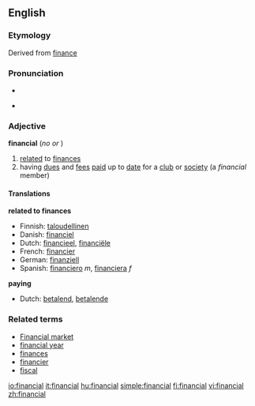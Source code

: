 ==English==

===Etymology===
Derived from [[finance]]

===Pronunciation===
*{{audio|en-us-financial.ogg|Audio (US)}}

*{{IPA|/faɪˈnænʃəl/}}

===Adjective===
'''financial'''  (''no'' {{compar}} ''or'' {{superl}})

# [[relate]]d to [[finance]]s
# having [[due]]s and [[fee]]s [[paid]] up to [[date]] for a [[club]] or [[society]] (a ''financial'' member)

====Translations====
'''related to finances'''
*Finnish: [[taloudellinen]]
*Danish: [[financiel]]
*Dutch: [[financieel]], [[financiële]]
*French: [[financier]]
*German: [[finanziell]]
*Spanish: [[financiero]] ''m'', [[financiera]] ''f''

'''paying'''
*Dutch: [[betalend]], [[betalende]]

===Related terms===
*[[Financial market]]
*[[financial year]]
*[[finances]]
*[[financier]]
*[[fiscal]]

[[io:financial]]
[[it:financial]]
[[hu:financial]]
[[simple:financial]]
[[fi:financial]]
[[vi:financial]]
[[zh:financial]]